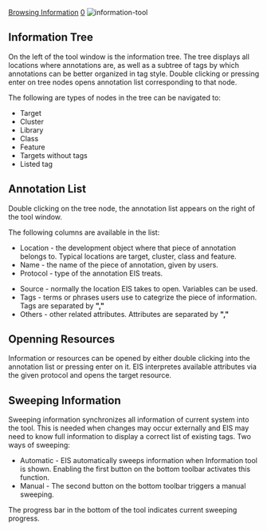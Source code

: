[[Property:title|Browsing Information]]
[[Property:weight|0]]
[[Image:information-tool]]  
==Information Tree==

On the left of the tool window is the information tree. The tree displays all locations where annotations are, as well as a subtree of tags by which annotations can be better organized in tag style. Double clicking or pressing enter on tree nodes opens annotation list corresponding to that node.

The following are types of nodes in the tree can be navigated to:
*  Target
*  Cluster
*  Library
*  Class
*  Feature
*  Targets without tags
*  Listed tag

==Annotation List==

Double clicking on the tree node, the annotation list appears on the right of the tool window.

The following columns are available in the list:
*  Location - the development object where that piece of annotation belongs to. Typical locations are target, cluster, class and feature.
*  Name - the name of the piece of annotation, given by users.
*  Protocol - type of the annotation EIS treats. 
{{seealso| '''See Also''' <br/>
[[Protocols|Protocols]]  }}

*  Source - normally the location EIS takes to open. Variables can be used.
*  Tags - terms or phrases users use to categrize the piece of information. Tags are separated by '''","'''
*  Others - other related attributes. Attributes are separated by '''","''' 
{{note| '''Note: '''Only attributes used by '''protocol''' are taken into account. Otherwise, ignored. }}


{{note| '''Hint: '''Clicking on title of each column sorts that column. }}

==Openning Resources==

Information or resources can be opened by either double clicking into the annotation list or pressing enter on it. EIS interpretes available attributes via the given protocol and opens the target resource.

{{note| '''Note: '''Pressing '''F1''' in the editor, a list of all available information pops up, from which information can be accessed too. }}

==Sweeping Information==

Sweeping information synchronizes all information of current system into the tool. This is needed when changes may occur externally and EIS may need to know full information to display a correct list of existing tags. Two ways of sweeping:
*  Automatic - EIS automatically sweeps information when Information tool is shown. Enabling the first button on the bottom toolbar activates this function.
*  Manual - The second button on the bottom toolbar triggers a manual sweeping.

The progress bar in the bottom of the tool indicates current sweeping progress.




